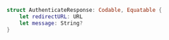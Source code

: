 ```swift
struct AuthenticateResponse: Codable, Equatable {
    let redirectURL: URL
    let message: String?
}
```
